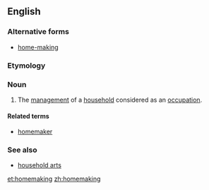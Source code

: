 ==English==

===Alternative forms===
* [[home-making]]

===Etymology===
{{compound|home|making|lang=en}}

===Noun===
{{en-noun|-|s}}

# The [[management]] of a [[household]] considered as an [[occupation]].

====Related terms====
* [[homemaker]]

===See also===
* [[household arts]]

[[et:homemaking]]
[[zh:homemaking]]